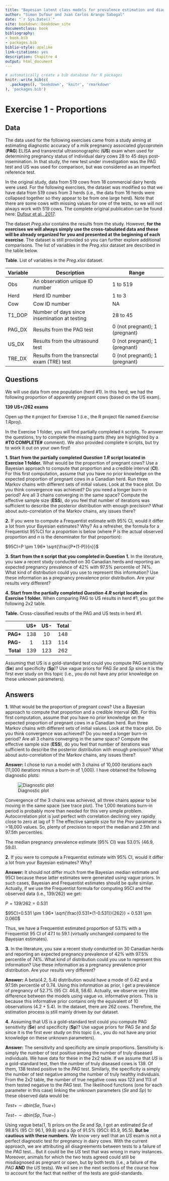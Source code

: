 ```yaml
---
title: "Bayesian latent class models for prevalence estimation and diagnostic test evaluation"
author: "Simon Dufour and Juan Carlos Arango Sabogal"
date: "`r Sys.Date()`"
site: bookdown::bookdown_site
documentclass: book
bibliography:
- book.bib
- packages.bib
biblio-style: apalike
link-citations: yes
description: Chapitre 4
output: html_document
---
```



```r
# automatically create a bib database for R packages
knitr::write_bib(c(
  .packages(), 'bookdown', 'knitr', 'rmarkdown'
), 'packages.bib')
```


# Exercise 1 - Proportions
## Data
The data used for the following exercises came from a study aiming at estimating diagnostic accuracy of a milk pregnancy associated glycoprotein (**PAG**) ELISA and transrectal ultrasonographic (**US**) exam when used for determining pregnancy status of individual dairy cows 28 to 45 days post-insemination. In that study, the new test under investigation was the PAG test and US was used for comparison, but was considered as an imperfect reference test.  
  
In the original study, data from 519 cows from 18 commercial dairy herds were used. For the following exercises, the dataset was modified so that we have data from 519 cows from 3 herds (i.e., the data from 16 herds were collapsed together so they appear to be from one large herd). Note that there are some cows with missing values for one of the tests, so we will not always work with 519 cows. The complete original publication can be found here: [Dufour et al., 2017](https://www.sciencedirect.com/science/article/pii/S016758771630527X?casa_token=jmHY9HiOdEYAAAAA:kGdiIujRzrAQjjFRbGqtUxIBalDGvXllp6ja9w4T2s6c7yPbgc0asnak79bJ5GWWXI8InhCg0sg).  
  
The dataset *Preg.xlsx* contains the results from the study. However, **for the exercises we will always simply use the cross-tabulated data and these will be already organized for you and presented at the beginning of each exercise**. The dataset is still provided so you can further explore additional comparisons. The list of variables in the *Preg.xlsx* dataset are described in the table below.  
  
**Table**. List of variables in the *Preg.xlsx* dataset.  

| **Variable** | **Description**                               | **Range**                      |
|--------------|-----------------------------------------------|--------------------------------|
| Obs          | An observation unique ID number               | 1 to 519                       |
| Herd         | Herd ID number                                | 1 to 3                         |
| Cow          | Cow ID number                                 | NA                             |
| T1_DOP       | Number of days since insemination at testing  | 28 to 45                       |
| PAG_DX       | Results from the PAG test                     | 0 (not pregnant); 1 (pregnant) |
| US_DX        | Results from the ultrasound test              | 0 (not pregnant); 1 (pregnant) |
| TRE_DX       | Results from the transrectal exam (TRE) test  | 0 (not pregnant); 1 (pregnant) |
  
## Questions
We will use data from one population (herd #1). In this herd, we had the following proportion of apparently pregnant cows (based on the US exam).  
  
**139 US+/262 exams**  
  
Open up the `R` project for Exercise 1 (i.e., the R project file named *Exercise 1.Rproj*).   
  
In the Exercise 1 folder, you will find partially completed `R` scripts. To answer the questions, try to complete the missing parts (they are highlighted by a **#TO COMPLETE#** comment). We also provided complete `R` scripts, but try to work it out on your own first! 
  
  
**1. Start from the partially completed *Question 1.R* script located in Exercise 1 folder.** What would be the proportion of pregnant cows? Use a Bayesian approach to compute that proportion and a credible interval (**CI**). For this first computation, assume that you have no prior knowledge on the expected proportion of pregnant cows in a Canadian herd. Run three Markov chains with different sets of initial values. Look at the trace plot. Do you think convergence was achieved? Do you need a longer burn-in period? Are all 3 chains converging in the same space? Compute the effective sample size (**ESS**), do you feel that number of iterations was sufficient to describe the posterior distribution with enough precision? What about auto-correlation of the Markov chains, any issues there?  
  
**2.** If you were to compute a Frequentist estimate with 95% CI, would it differ a lot from your Bayesian estimates? Why? As a refresher, the formula for a Frequentist 95%CI for a proportion is below (where *P* is the actual observed proportion and *n* is the denominator for that proportion):  
  
$95CI=P \pm 1.96* \sqrt{\frac{P*(1-P)}{n}}$  
  
**3. Start from the `R` script that you completed in Question 1.** In the literature, you saw a recent study conducted on 30 Canadian herds and reporting an expected pregnancy prevalence of 42% with 97.5% percentile of 74%. What kind of distribution could you use to represent this information? Use these information as a pregnancy prevalence prior distribution. Are your results very different?  
  
**4. Start from the partially completed *Question 4.R* script located in Exercise 1 folder.** When comparing PAG to US results in herd #1, you got the following 2x2 table.  
  
**Table.** Cross-classified results of the PAG and US tests in herd #1.  
  
|           | **US+** | **US-** | **Total** |
|:---------:|:-------:|:-------:|:---------:|
|  **PAG+** |   138   |    10   |    148    |
|  **PAG-** |    1    |   113   |    114    |
| **Total** |   139   |   123   |    262    |
  
Assuming that US is a gold-standard test could you compute PAG sensitivity (**Se**) and specificity (**Sp**)? Use vague priors for PAG *Se* and *Sp* since it is the first ever study on this topic (i.e., you do not have any prior knowledge on these unknown parameters).  
  
## Answers
**1.** What would be the proportion of pregnant cows? Use a Bayesian approach to compute that proportion and a credible interval (**CI**). For this first computation, assume that you have no prior knowledge on the expected proportion of pregnant cows in a Canadian herd. Run three Markov chains with different sets of initial values. Look at the trace plot. Do you think convergence was achieved? Do you need a longer burn-in period? Are all 3 chains converging in the same space? Compute the effective sample size (**ESS**), do you feel that number of iterations was sufficient to describe the posterior distribution with enough precision? What about auto-correlation of the Markov chains, any issues there?  
  
**Answer:** I chose to run a model with 3 chains of 10,000 iterations each (11,000 iterations minus a burn-in of 1,000). I have obtained the following diagnostic plots:  
  
![Diagnostic plot](Figures\Ex1_Q1_Dx.png)
  
Convergence of the 3 chains was achieved, all three chains appear to be moving in the same space (see trace plot). The 1,000 iterations burn-in period is probably more than needed for this very simple problem. Autocorrelation plot is just perfect with correlation declining very rapidly close to zero at lag of 1! The effective sample size for the *Prev* parameter is >18,000 values. So, plenty of precision to report the median and 2.5th and 97.5th percentiles.        
  
The median pregnancy prevalence estimate (95% CI) was 53.0% (46.9, 59.0).  
  
**2.** If you were to compute a Frequentist estimate with 95% CI, would it differ a lot from your Bayesian estimates? Why?   
  
**Answer:** It should not differ much from the Bayesian median estimate and 95CI because these latter estimates were generated using vague priors. In such cases, Bayesian and Frequentist estimates should be quite similar. Actually, if we use the Frequentist formula for computing 95CI and the observed data (i.e., 139/262) we get:  
  
$P = 139/262 = 0.531$  
  
$95CI=0.531 \pm 1.96* \sqrt{\frac{0.531*(1-0.531)}{262}} = 0.531 \pm 0.060$  
  
Thus, we have a Frequentist estimated proportion of 53.1% with a Frequentist 95 CI of 47.1 to 59.1 (virtually unchanged compared to the Bayesian estimates).  
  
**3.** In the literature, you saw a recent study conducted on 30 Canadian herds and reporting an expected pregnancy prevalence of 42% with 97.5% percentile of 74%. What kind of distribution could you use to represent this information? Use these information as a pregnancy prevalence prior distribution. Are your results very different?  
  
**Answer:** A beta(4.2, 5.4) distribution would have a mode of 0.42 and a 97.5th percentile of 0.74. Using this information as prior, I get a prevalence of pregnancy of 52.7% (95 CI: 46.8, 58.6). Actually, we observe very little difference between the models using vague *vs.* informative priors. This is because this informative prior contains only the equivalent of 10 observations $(4.2+5.4)$. In the dataset, there are 262 cows. Therefore, the estimation process is still mainly driven by our dataset.  
    
**4.** Assuming that US is a gold-standard test could you compute PAG sensitivity (**Se**) and specificity (**Sp**)? Use vague priors for PAG *Se* and *Sp* since it is the first ever study on this topic (i.e., you do not have any prior knowledge on these unknown parameters).  
  
**Answer:** The sensitivity and specificity are simple proportions. Sensitivity is simply the number of test positive among the number of truly diseased individuals. We have data for these in the 2x2 table.  If we assume that *US* is a gold-standard test, then the number of truly diseased cows is 139. Of them, 138 tested positive to the *PAG* test. Similarly, the specificity is simply the number of test negative among the number of truly healthy individuals. From the 2x2 table, the number of true negative cows was 123 and 113 of them tested negative to the *PAG* test.  The likelihood functions (one for each parameter in this case) linking the unknown parameters (*Se* and *Sp*) to these observed data would be:  
  
$Test+ \sim dbin(Se, True+)$  
  
$Test- \sim dbin(Sp, True-)$
  
Using vague beta(1, 1) priors on the *Se* and *Sp*, I got an estimated *Se* of 98.8% (95 CI: 96.1, 99.8) and a *Sp* of 91.5% (95CI: 85.9, 95.5). **But be cautious with these numbers.** We know very well that an *US* exam is not a perfect diagnostic test for pregnancy in dairy cows. With the current approach, we are attributing all disagreements between tests to a failure of the *PAG* test... But it could be the *US* test that was wrong in many instances. Moreover, animals for which the two tests agreed could still be misdiagnosed as pregnant or open, but by both tests (i.e., a failure of the *PAG* **AND** the *US* tests). We wil see in the next sections of the course how to account for the fact that neither of the tests are gold-standards.
  


  
  

  

